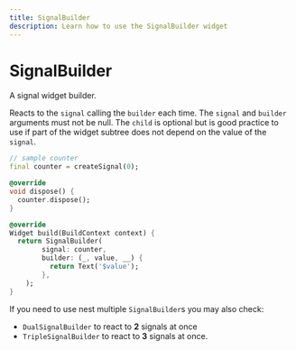 ```yaml
---
title: SignalBuilder
description: Learn how to use the SignalBuilder widget
---
```


# SignalBuilder

A signal widget builder.

Reacts to the `signal` calling the `builder` each time.
The `signal` and `builder` arguments must not be null.
The `child` is optional but is good practice to use if part of the widget
subtree does not depend on the value of the `signal`.

```dart
// sample counter
final counter = createSignal(0);

@override
void dispose() {
  counter.dispose();
}

@override
Widget build(BuildContext context) {
  return SignalBuilder(
        signal: counter,
        builder: (_, value, __) {
          return Text('$value');
        },
    );
}
```

If you need to use nest multiple `SignalBuilder`s you may also check:
- `DualSignalBuilder` to react to __2__ signals at once
- `TripleSignalBuilder` to react to __3__ signals at once.
